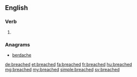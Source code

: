 ==English==

===Verb===
{{head|en}}

# {{en-past of|breach}}

===Anagrams===
* [[berdache#English|berdache]]

[[de:breached]]
[[et:breached]]
[[fa:breached]]
[[fr:breached]]
[[hu:breached]]
[[mg:breached]]
[[my:breached]]
[[simple:breached]]
[[sv:breached]]